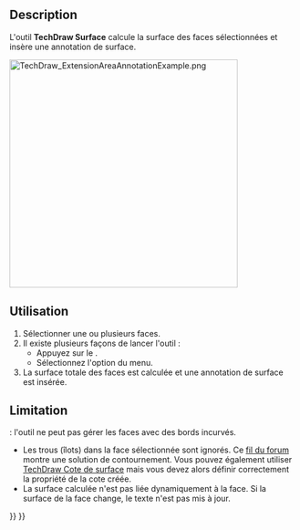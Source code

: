 <languages/>

{{Docnav/fr
|[[TechDraw_ExtensionCascadeObliqueDimension/fr|Cascade inclinée]]
|[[TechDraw_ExtensionArcLengthAnnotation/fr|Longueur d'arc d'arêtes]]
|[[TechDraw_Workbench/fr|Atelier TechDraw]]
|IconL=TechDraw_ExtensionCascadeObliqueDimension.svg
|IconR=TechDraw_ExtensionArcLengthAnnotation.svg
|IconC=Workbench_TechDraw.svg
}}

{{GuiCommand/fr
|Name=TechDraw ExtensionAreaAnnotation
|Name/fr=TechDraw Surface
|MenuLocation=TechDraw → Extensions : attributs/modifications → Calculer la surface des faces sélectionnées
|Workbenches=[[TechDraw_Workbench/fr|TechDraw]]
|Shortcut=
|Version=0.20
|SeeAlso=[[TechDraw_AreaDimension/fr|TechDraw Cote de surface]]
}}

==Description==

L'outil '''TechDraw Surface''' calcule la surface des faces sélectionnées et insère une annotation de surface.

[[Image:TechDraw_ExtensionAreaAnnotationExample.png|400px]]
{{Caption|A droite, l'annotation de la zone insérée}}

<span id="Usage"></span>
==Utilisation==

# Sélectionner une ou plusieurs faces.
# Il existe plusieurs façons de lancer l'outil :
#* Appuyez sur le {{Button|[[Image:TechDraw_ExtensionAreaAnnotation.svg|16px]] [[TechDraw_ExtensionAreaAnnotation/fr|Calculer la surface des faces sélectionnées]]}}.
#* Sélectionnez l'option {{MenuCommand|TechDraw → Extensions : attributs/modifications → [[Image:TechDraw_ExtensionAreaAnnotation.svg|16px]] Calculer la surface des faces sélectionnées}} du menu.
# La surface totale des faces est calculée et une annotation de surface est insérée.

==Limitation==

{{VersionMinus/fr|0.21}} : l'outil ne peut pas gérer les faces avec des bords incurvés.
* Les trous (îlots) dans la face sélectionnée sont ignorés. Ce [https://forum.freecad.org/viewtopic.php?p=783325#p783325 fil du forum] montre une solution de contournement. Vous pouvez également utiliser [[TechDraw_AreaDimension/fr|TechDraw Cote de surface]] mais vous devez alors définir correctement la propriété {{PropertyData|References 3D}} de la cote créée.
* La surface calculée n'est pas liée dynamiquement à la face. Si la surface de la face change, le texte n'est pas mis à jour.


{{Docnav/fr
|[[TechDraw_ExtensionCascadeObliqueDimension/fr|Cascade inclinée]]
|[[TechDraw_ExtensionArcLengthAnnotation/fr|Longueur d'arc d'arêtes]]
|[[TechDraw_Workbench/fr|Atelier TechDraw]]
|IconL=TechDraw_ExtensionCascadeObliqueDimension.svg
|IconR=TechDraw_ExtensionArcLengthAnnotation.svg
|IconC=Workbench_TechDraw.svg
}}

{{TechDraw_Tools_navi{{#translation:}}}}
{{Userdocnavi{{#translation:}}}}